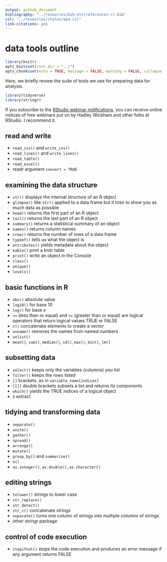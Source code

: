 ```yaml
---
output: github_document
bibliography: "../resources/bib-etc/references-rr.bib"
csl: "../resources/styles/apa.csl"
link-citations: yes
--- 
```


# data tools outline

```r
library(knitr)
opts_knit$set(root.dir = "../")
opts_chunk$set(echo = TRUE, message = FALSE, warning = FALSE, collapse = TRUE)
```

Here, we briefly review the suite of tools we use for preparing data for analysis.

```r
library(tidyverse)
library(stringr)
```


If you subscribe to the [RStudio webinar notifications](https://www.rstudio.com/resources/webinars/), you can receive online notices of free webinars put on by Hadley Wickham and other folks at RStudio. I recommend it. 
 
## read and write 

- `read_csv()`  and  `write_csv()` 
- `read_lines()` and `write_lines()`
- `read_table()` 
- `read_excel()`
- readr argument `convert = TRUE` 

## examining the data structure  

- `str()`  displays the internal structure of an R object 
- `glimpse()` like `str()` applied to a data frame but it tries to show you as much data as possible 
- `head()` returns the first part of an R object 
- `tail()` returns the last  part of an R object 
- `summary()` returns a statistical summary of an object 
- `names()` returns column names 
- `nrow()` returns the number of rows of a data frame 
- `typeof()` tells us what the object is 
- `attributes()`  yields metadata about the object 
- `kable()` print a knitr table 
- `print()` write an object in the Console 
- `class()` 
- `unique()` 
- `levels()` 


## basic functions in R 

- `abs()` absolute value 
- `log10()` for base 10 
- `log()` for base *e* 
- `<=` (less than or equal) and `>=` (greater than or equal) are logical operators that return logical values TRUE or FALSE 
- `c()` concatenate elements to create a vector  
- `unname()`  removes the names from named numbers 
- `unlist()` 
- `mean()`, `sum()`, `median()`, `sd()`, `max()`, `min()`, `lm()` 


## subsetting data 

- `select()`  keeps only the variables (columns) you list  
- `filter()` keeps the rows listed 
- `[]` brackets, as in `variable_name[indices]` 
- `[[]]` double brackets subsets a list and returns its components 
- `which()` yields the TRUE indices of a logical object 
- `$` extract 

## tidying and transforming data 

- `separate()` 
- `unite()` 
- `gather()` 
- `spread()` 
- `arrange()`  
- `mutate()` 
- `group_by()` and `summarize()` 
- `n()` 
- `as.integer()`, `as.double()`, `as.character()` 


## editing strings  

- `tolower()` strings to lower case 
- `str_replace()` 
- `str_detect()` 
- `str_c()` concatenate strings 
- `separate()` turns one column of strings into multiple columns of strings 
- other stringr package 


## control of code execution 

- `stopifnot()` stops the code execution and produces an error message if any argument returns FALSE

